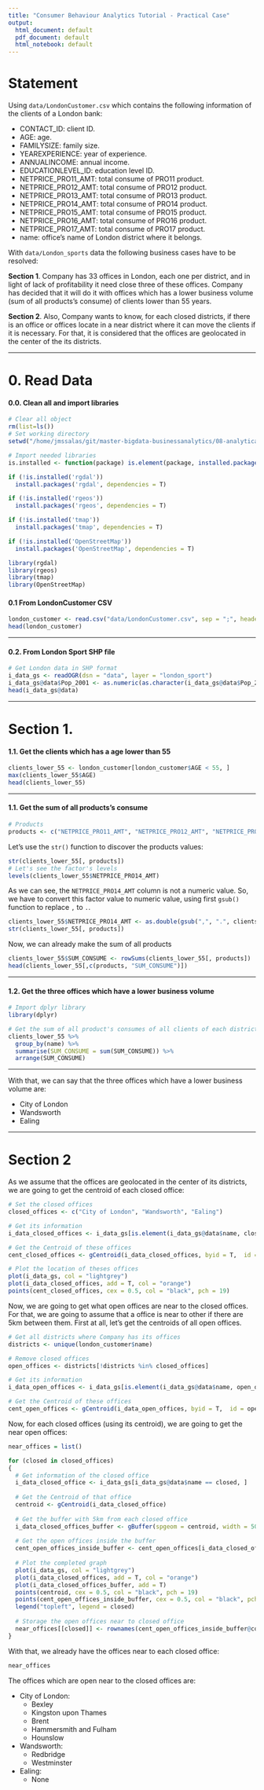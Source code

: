 ```yaml
---
title: "Consumer Behaviour Analytics Tutorial - Practical Case"
output:
  html_document: default
  pdf_document: default
  html_notebook: default
---
```


# Statement

Using `data/LondonCustomer.csv` which contains the following information of the clients of a London bank:

- CONTACT_ID: client ID.
- AGE: age.
- FAMILYSIZE: family size.
- YEAREXPERIENCE: year of experience.
- ANNUALINCOME: annual income.
- EDUCATIONLEVEL_ID: education level ID.
- NETPRICE_PRO11_AMT: total consume of PRO11 product.
- NETPRICE_PRO12_AMT: total consume of PRO12 product.
- NETPRICE_PRO13_AMT: total consume of PRO13 product.
- NETPRICE_PRO14_AMT: total consume of PRO14 product.
- NETPRICE_PRO15_AMT: total consume of PRO15 product.
- NETPRICE_PRO16_AMT: total consume of PRO16 product.
- NETPRICE_PRO17_AMT: total consume of PRO17 product.
- name: office's name of London district where it belongs.

With `data/London_sports` data the following business cases have to be resolved:

**Section 1**. Company has 33 offices in London, each one per district, and in light of lack of profitability it need close three of these offices. Company has decided that it will do it with offices which has a lower business volume (sum of all products's consume) of clients lower than 55 years.

**Section 2**. Also, Company wants to know, for each closed districts, if there is an office or offices locate in a near district where it can move the clients if it is necessary. For that, it is considered that the offices are geolocated in the center of the its districts.


---

# 0. Read Data

#### 0.0. Clean all and import libraries
```r
# Clear all object
rm(list=ls())
# Set working directory
setwd("/home/jmssalas/git/master-bigdata-businessanalytics/08-analytical-applications/03-location-analytics")
```


```r
# Import needed libraries
is.installed <- function(package) is.element(package, installed.packages())

if (!is.installed('rgdal')) 
  install.packages('rgdal', dependencies = T)

if (!is.installed('rgeos')) 
  install.packages('rgeos', dependencies = T)

if (!is.installed('tmap')) 
  install.packages('tmap', dependencies = T)

if (!is.installed('OpenStreetMap')) 
  install.packages('OpenStreetMap', dependencies = T)

library(rgdal)
library(rgeos)
library(tmap) 
library(OpenStreetMap)
```


#### 0.1 From LondonCustomer CSV
```r
london_customer <- read.csv("data/LondonCustomer.csv", sep = ";", header = T)
head(london_customer)
```

---

#### 0.2. From London Sport SHP file
```r
# Get London data in SHP format
i_data_gs <- readOGR(dsn = "data", layer = "london_sport")
i_data_gs@data$Pop_2001 <- as.numeric(as.character(i_data_gs@data$Pop_2001))
head(i_data_gs@data)
```

---

# Section 1.

#### 1.1. Get the clients which has a age lower than 55
```r
clients_lower_55 <- london_customer[london_customer$AGE < 55, ]
max(clients_lower_55$AGE)
head(clients_lower_55)
```

---

#### 1.1. Get the sum of all products's consume
```r
# Products
products <- c("NETPRICE_PRO11_AMT", "NETPRICE_PRO12_AMT", "NETPRICE_PRO13_AMT", "NETPRICE_PRO14_AMT", "NETPRICE_PRO15_AMT", "NETPRICE_PRO16_AMT", "NETPRICE_PRO17_AMT")
```

Let's use the `str()` function to discover the products values:
```r
str(clients_lower_55[, products])
# Let's see the factor's levels
levels(clients_lower_55$NETPRICE_PRO14_AMT)
```

As we can see, the `NETPRICE_PRO14_AMT` column is not a numeric value. So, we have to convert this factor value to numeric value, using first `gsub()` function to replace `,` to `.`.
```r
clients_lower_55$NETPRICE_PRO14_AMT <- as.double(gsub(",", ".", clients_lower_55$NETPRICE_PRO14_AMT))
str(clients_lower_55[, products])
```


Now, we can already make the sum of all products
```r
clients_lower_55$SUM_CONSUME <- rowSums(clients_lower_55[, products])
head(clients_lower_55[,c(products, "SUM_CONSUME")])
```


---

#### 1.2. Get the three offices which have a lower business volume

```r
# Import dplyr library
library(dplyr)

# Get the sum of all product's consumes of all clients of each districts
clients_lower_55 %>%
  group_by(name) %>%
  summarise(SUM_CONSUME = sum(SUM_CONSUME)) %>%
  arrange(SUM_CONSUME)
```

---

With that, we can say that the three offices which have a lower business volume are: 

- City of London
- Wandsworth
- Ealing



---

# Section 2
As we assume that the offices are geolocated in the center of its districts, we are going to get the centroid of each closed office:
```r
# Set the closed offices
closed_offices <- c("City of London", "Wandsworth", "Ealing")

# Get its information
i_data_closed_offices <- i_data_gs[is.element(i_data_gs@data$name, closed_offices), ]

# Get the Centroid of these offices
cent_closed_offices <- gCentroid(i_data_closed_offices, byid = T,  id = closed_offices)

# Plot the location of theses offices
plot(i_data_gs, col = "lightgrey")
plot(i_data_closed_offices, add = T, col = "orange")
points(cent_closed_offices, cex = 0.5, col = "black", pch = 19)
```


Now, we are going to get what open offices are near to the closed offices. For that, we are going to assume that a office is near to other if there are 5km between them. First at all, let's get the centroids of all open offices.
```r
# Get all districts where Company has its offices
districts <- unique(london_customer$name)

# Remove closed offices
open_offices <- districts[!districts %in% closed_offices]

# Get its information
i_data_open_offices <- i_data_gs[is.element(i_data_gs@data$name, open_offices), ]

# Get the Centroid of these offices
cent_open_offices <- gCentroid(i_data_open_offices, byid = T,  id = open_offices)
```


Now, for each closed offices (using its centroid), we are going to get the near open offices:
```r
near_offices = list()

for (closed in closed_offices)
{
  # Get information of the closed office
  i_data_closed_office <- i_data_gs[i_data_gs@data$name == closed, ]
  
  # Get the Centroid of that office
  centroid <- gCentroid(i_data_closed_office)
  
  # Get the buffer with 5km from each closed office
  i_data_closed_offices_buffer <- gBuffer(spgeom = centroid, width = 5000)
  
  # Get the open offices inside the buffer
  cent_open_offices_inside_buffer <- cent_open_offices[i_data_closed_offices_buffer, ]
  
  # Plot the completed graph
  plot(i_data_gs, col = "lightgrey")
  plot(i_data_closed_offices, add = T, col = "orange")
  plot(i_data_closed_offices_buffer, add = T)
  points(centroid, cex = 0.5, col = "black", pch = 19)
  points(cent_open_offices_inside_buffer, cex = 0.5, col = "black", pch = 19)
  legend("topleft", legend = closed)
  
  # Storage the open offices near to closed office
  near_offices[[closed]] <- rownames(cent_open_offices_inside_buffer@coords)
}

```


With that, we already have the offices near to each closed office: 
```r
near_offices
```

The offices which are open near to the closed offices are:

- City of London:
    * Bexley
    * Kingston upon Thames
    * Brent
    * Hammersmith and Fulham
    * Hounslow

- Wandsworth:
    * Redbridge
    * Westminster

- Ealing:
    * None
